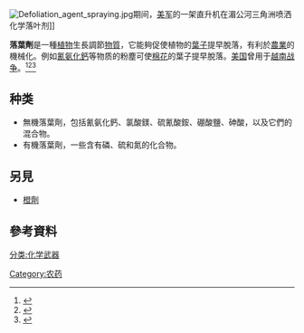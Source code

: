 
{{expert-subject|time=2011-12-12T02:25:55+00:00}}
[[Image:Defoliation_agent_spraying.jpg|thumb]]期间，[[美军|美军]]的一架直升机在湄公河三角洲喷洒化学落叶剂]]

'''落葉劑'''是一種[[植物|植物]]生長調節[[物質|物質]]，它能夠促使植物的[[葉子|葉子]]提早脫落，有利於[[農業|農業]]的機械化。例如[[氰氨化鈣|氰氨化鈣]]等物质的粉塵可使[[棉花|棉花]]的葉子提早脫落。[[美国|美国]]曾用于[[越南战争|越南战争]]。<ref>{{Cite web |url=http://www.hudong.com/wiki/%E8%90%BD%E5%8F%B6%E5%89%82 |title=落葉劑 |access-date=2011-12-11 |archive-url=https://web.archive.org/web/20091006044610/http://www.hudong.com/wiki/%E8%90%BD%E5%8F%B6%E5%89%82 |archive-date=2009-10-06 |dead-url=yes }}</ref><ref>{{cite web | url =http://news.bbc.co.uk/2/hi/health/3798581.stm | title =Vietnam's war against Agent Orange | author =Tow Fawthrop | publisher =bbc.co.uk | date =June 14, 2004 | accessdate =2014-11-04 | archive-date =2019-11-10 | archive-url =https://web.archive.org/web/20191110092114/http://news.bbc.co.uk/2/hi/health/3798581.stm | dead-url =no }}</ref><ref>{{cite web|url=http://www.science20.com/news_articles/agent_orange_linked_skin_cancer_risk-128602|title=Agent Orange Linked To Skin Cancer Risk|work=Science 2.0|accessdate=17 September 2014|archive-date=2018-07-09|archive-url=https://web.archive.org/web/20180709130619/http://www.science20.com/news_articles/agent_orange_linked_skin_cancer_risk-128602|dead-url=no}}</ref>

==种类== 
*無機落葉劑，包括氰氨化鈣、氯酸鎂、硫氰酸銨、硼酸鹽、砷酸，以及它們的混合物。
*有機落葉劑，一些含有磷、硫和氮的化合物。
== 另見==
* [[橙劑|橙劑]]

==參考資料==
<references/>

[[分类:化学武器|分类:化学武器]]
[[Category:农药|Category:农药]]